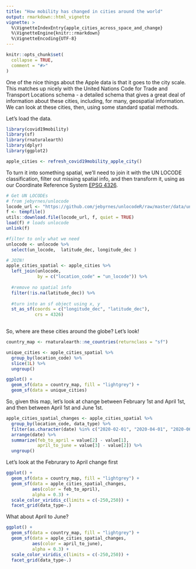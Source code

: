 ```yaml
---
title: "How mobility has changed in cities around the world"
output: rmarkdown::html_vignette
vignette: >
  %\VignetteIndexEntry{apple_cities_across_space_and_change}
  %\VignetteEngine{knitr::rmarkdown}
  %\VignetteEncoding{UTF-8}
---
```


```r
knitr::opts_chunk$set(
  collapse = TRUE,
  comment = "#>"
)
```

One of the nice things about the Apple data is that it goes to the city scale. This matches up nicely with the United Nations Code for Trade and Transport Locations schema - a detailed schema that gives a great deal of information about these cities, including, for many, geospatial information. We can look at these cities, then, using some standard spatial methods.

Let's load the data.

```r
library(covid19mobility)
library(sf)
library(rnaturalearth)
library(dplyr)
library(ggplot2)

apple_cities <- refresh_covid19mobility_apple_city()
```

To turn it into something spatial, we'll need to join it with the UN LOCODE classification, filter out missing spatial info, and then transform it, using as our Coordinate Reference System [EPSG 4326](https://spatialreference.org/ref/epsg/wgs-84/).

```r

# Get UN LOCODEs
# from jebyrnes/unlocode
locode_url <- "https://github.com/jebyrnes/unlocodeR/raw/master/data/unlocode.rda"
f <- tempfile()
utils::download.file(locode_url, f, quiet = TRUE)
load(f) # loads unlocode
unlink(f)

#filter to only what we need
unlocode <- unlocode %>%
  select(un_locode,  latitude_dec, longitude_dec )

# JOIN!  
apple_cities_spatial <- apple_cities %>%
  left_join(unlocode,
            by = c("location_code" = "un_locode")) %>%
  
  #remove no spatial info
  filter(!is.na(latitude_dec)) %>%
  
  #turn into an sf object using x, y
  st_as_sf(coords = c("longitude_dec", "latitude_dec"),
           crs = 4326)
  
```

So, where are these cities around the globe? Let's look!

```r
country_map <- rnaturalearth::ne_countries(returnclass = "sf")

unique_cities <- apple_cities_spatial %>%
  group_by(location_code) %>%
  slice(1L) %>%
  ungroup() 

ggplot() +
  geom_sf(data = country_map, fill = "lightgrey") +
  geom_sf(data = unique_cities)
```

So, given this map, let's look at change between February 1st and April 1st, and then between April 1st and June 1st.

```r
apple_cities_spatial_changes <- apple_cities_spatial %>%
  group_by(location_code, data_type) %>%
  filter(as.character(date) %in% c("2020-02-01", "2020-04-01", "2020-06-01")) %>%
  arrange(date) %>%
  summarize(feb_to_april = value[2] - value[1],
            april_to_june = value[3] - value[2]) %>%
  ungroup()
```

Let's look at the Februrary to April change first

```r
ggplot() +
  geom_sf(data = country_map, fill = "lightgrey") +
  geom_sf(data = apple_cities_spatial_changes, 
          aes(color = feb_to_april),
          alpha = 0.3) +
  scale_color_viridis_c(limits = c(-250,250)) +
  facet_grid(data_type~.)
```

What about April to June?
```r
ggplot() +
  geom_sf(data = country_map, fill = "lightgrey") +
  geom_sf(data = apple_cities_spatial_changes, 
          aes(color = april_to_june),
          alpha = 0.3) +
  scale_color_viridis_c(limits = c(-250,250)) +
  facet_grid(data_type~.)
```

